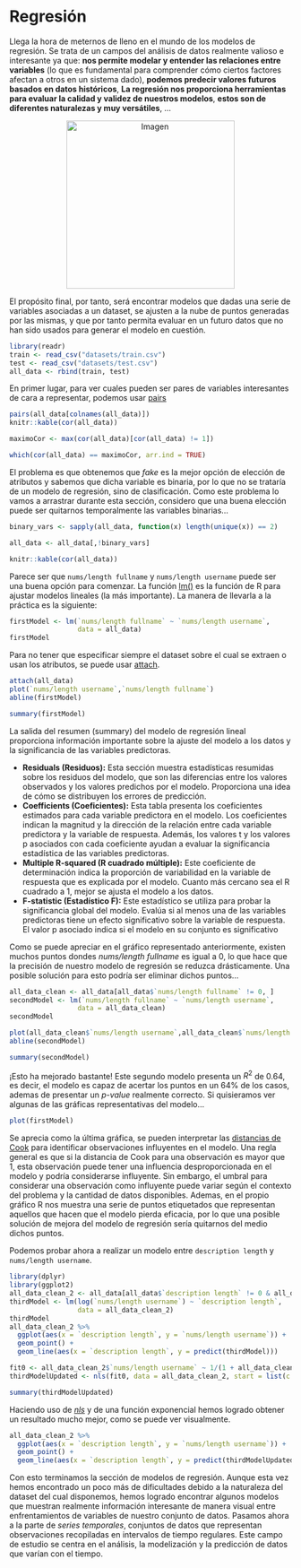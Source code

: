 # Regresión

Llega la hora de meternos de lleno en el mundo de los modelos de regresión. Se trata de un campos del análisis de datos realmente valioso e interesante ya que: **nos permite modelar y entender las relaciones entre variables** (lo que es fundamental para comprender cómo ciertos factores afectan a otros en un sistema dado), **podemos predecir valores futuros basados en datos históricos**, **La regresión nos proporciona herramientas para evaluar la calidad y validez de nuestros modelos**, **estos son de diferentes naturalezas y muy versátiles**, ...

::: {style="text-align:center;"}
<a href="https://es.wikipedia.org/wiki/Regresi%C3%B3n_lineal"> <img src="images/3.png" alt="Imagen" width="300"/> </a>
:::

El propósito final, por tanto, será encontrar modelos que dadas una serie de variables asociadas a un dataset, se ajusten a la nube de puntos generadas por las mismas, y que por tanto permita evaluar en un futuro datos que no han sido usados para generar el modelo en cuestión.

```r
library(readr)
train <- read_csv("datasets/train.csv")
test <- read_csv("datasets/test.csv")
all_data <- rbind(train, test)
```

En primer lugar, para ver cuales pueden ser pares de variables interesantes de cara a representar, podemos usar [pairs](https://www.geeksforgeeks.org/how-to-create-and-interpret-pairs-plots-in-r/#:~:text=The%20pairs%20function%20is%20provided,variables%20in%20the%20data%20frame.&text=Parameter%3A,for%20plotting%20to%20scatter%20plot.)

```r
pairs(all_data[colnames(all_data)])
knitr::kable(cor(all_data))

maximoCor <- max(cor(all_data)[cor(all_data) != 1])

which(cor(all_data) == maximoCor, arr.ind = TRUE)
```

El problema es que obtenemos que *fake* es la mejor opción de elección de atributos y sabemos que dicha variable es binaria, por lo que no se trataría de un modelo de regresión, sino de clasificación. Como este problema lo vamos a arrastrar durante esta sección, considero que una buena elección puede ser quitarnos temporalmente las variables binarias...

```r
binary_vars <- sapply(all_data, function(x) length(unique(x)) == 2)

all_data <- all_data[,!binary_vars]

knitr::kable(cor(all_data))
```

Parece ser que `nums/length fullname` y `nums/length username` puede ser una buena opción para comenzar. La función [lm()](https://www.institutomora.edu.mx/testU/SitePages/martinpaladino/modelos_lineales_con_R.html#ajuste-de-modelo-lineales-con-lm:~:text=y%20como%20interpretarlos.-,2%20Ajuste%20de%20modelo%20lineales%20con%20lm(),-lm()%20es) es la función de R para ajustar modelos lineales (la más importante). La manera de llevarla a la práctica es la siguiente:

```r
firstModel <- lm(`nums/length fullname` ~ `nums/length username`,
                 data = all_data)
firstModel
```

Para no tener que especificar siempre el dataset sobre el cual se extraen o usan los atributos, se puede usar [attach](https://reptantia.com/blogs/r/attach-y-detach-en-r).

```r
attach(all_data)
plot(`nums/length username`,`nums/length fullname`)
abline(firstModel)
```

```r
summary(firstModel)
```

La salida del resumen (summary) del modelo de regresión lineal proporciona información importante sobre la ajuste del modelo a los datos y la significancia de las variables predictoras.

-   **Residuals (Residuos):** Esta sección muestra estadísticas resumidas sobre los residuos del modelo, que son las diferencias entre los valores observados y los valores predichos por el modelo. Proporciona una idea de cómo se distribuyen los errores de predicción.
-   **Coefficients (Coeficientes):** Esta tabla presenta los coeficientes estimados para cada variable predictora en el modelo. Los coeficientes indican la magnitud y la dirección de la relación entre cada variable predictora y la variable de respuesta. Además, los valores t y los valores p asociados con cada coeficiente ayudan a evaluar la significancia estadística de las variables predictoras.
-   **Multiple R-squared (R cuadrado múltiple):** Este coeficiente de determinación indica la proporción de variabilidad en la variable de respuesta que es explicada por el modelo. Cuanto más cercano sea el R cuadrado a 1, mejor se ajusta el modelo a los datos.
-   **F-statistic (Estadístico F):** Este estadístico se utiliza para probar la significancia global del modelo. Evalúa si al menos una de las variables predictoras tiene un efecto significativo sobre la variable de respuesta. El valor p asociado indica si el modelo en su conjunto es significativo

Como se puede apreciar en el gráfico representado anteriormente, existen muchos puntos dondes *nums/length fullname* es igual a 0, lo que hace que la precisión de nuestro modelo de regresión se reduzca drásticamente. Una posible solución para esto podría ser eliminar dichos puntos...

```r
all_data_clean <- all_data[all_data$`nums/length fullname` != 0, ]
secondModel <- lm(`nums/length fullname` ~ `nums/length username`,
                 data = all_data_clean)
secondModel
```

```r
plot(all_data_clean$`nums/length username`,all_data_clean$`nums/length fullname`)
abline(secondModel)
```

```r
summary(secondModel)
```

¡Esto ha mejorado bastante! Este segundo modelo presenta un $R^2$ de 0.64, es decir, el modelo es capaz de acertar los puntos en un 64% de los casos, ademas de presentar un *p-value* realmente correcto. Si quisieramos ver algunas de las gráficas representativas del modelo...

```r
plot(firstModel)
```

Se aprecia como la última gráfica, se pueden interpretar las [distancias de Cook](https://en.wikipedia.org/wiki/Cook%27s_distance) para identificar observaciones influyentes en el modelo. Una regla general es que si la distancia de Cook para una observación es mayor que 1, esta observación puede tener una influencia desproporcionada en el modelo y podría considerarse influyente. Sin embargo, el umbral para considerar una observación como influyente puede variar según el contexto del problema y la cantidad de datos disponibles. Ademas, en el propio gráfico R nos muestra una serie de puntos etiquetados que representan aquellos que hacen que el modelo pierda eficacia, por lo que una posible solución de mejora del modelo de regresión sería quitarnos del medio dichos puntos.

Podemos probar ahora a realizar un modelo entre `description length` y `nums/length username`.

```r
library(dplyr)
library(ggplot2)
all_data_clean_2 <- all_data[all_data$`description length` != 0 & all_data$`nums/length username` != 0, ]
thirdModel <- lm(log(`nums/length username`) ~ `description length`,
                 data = all_data_clean_2)
thirdModel
all_data_clean_2 %>%
  ggplot(aes(x = `description length`, y = `nums/length username`)) +
  geom_point() + 
  geom_line(aes(x = `description length`, y = predict(thirdModel)))
```

```r
fit0 <- all_data_clean_2$`nums/length username` ~ 1/(1 + all_data_clean_2$`description length`^c)
thirdModelUpdated <- nls(fit0, data = all_data_clean_2, start = list(c = 1))
```

```r
summary(thirdModelUpdated)
```

Haciendo uso de [*nls*](https://www.rdocumentation.org/packages/stats/versions/3.6.2/topics/nls) y de una función exponencial hemos logrado obtener un resultado mucho mejor, como se puede ver visualmente.

```r
all_data_clean_2 %>%
  ggplot(aes(x = `description length`, y = `nums/length username`)) +
  geom_point() + 
  geom_line(aes(x = `description length`, y = predict(thirdModelUpdated)),color="red")
```

Con esto terminamos la sección de modelos de regresión. Aunque esta vez hemos encontrado un poco más de dificultades debido a la naturaleza del dataset del cual disponemos, hemos logrado encontrar algunos modelos que muestran realmente información interesante de manera visual entre enfrentamientos de variables de nuestro conjunto de datos. Pasamos ahora a la parte de *series temporales*, conjuntos de datos que representan observaciones recopiladas en intervalos de tiempo regulares. Este campo de estudio se centra en el análisis, la modelización y la predicción de datos que varían con el tiempo.
